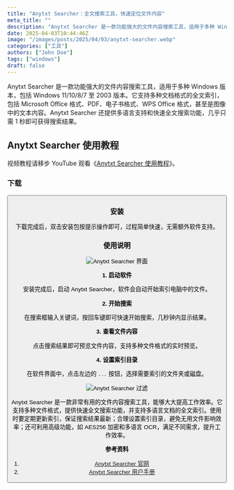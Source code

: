 ```yaml
---
title: "Anytxt Searcher：全文搜索工具，快速定位文件内容"
meta_title: ""
description: "Anytxt Searcher 是一款功能强大的文件内容搜索工具，适用于多种 Windows 版本，包括 Windows 11/10/8/7 至 2003 版本。它支持多种文档格式的全文索引，包括 Microsoft Office 格式、PDF、电子书格式、WPS Office 格式，甚至是图像中的文本内容。Anytxt Searcher 还提供多语言支持和快速全文搜索功能，几乎只需 1 秒即可获得搜索结果。"
date: 2025-04-03T10:44:46Z
image: "/images/posts/2025/04/03/anytxt-searcher.webp"
categories: ["工具"]
authors: ["John Doe"]
tags: ["windows"]
draft: false
---
```


Anytxt Searcher 是一款功能强大的文件内容搜索工具，适用于多种 Windows 版本，包括 Windows 11/10/8/7 至 2003 版本。它支持多种文档格式的全文索引，包括 Microsoft Office 格式、PDF、电子书格式、WPS Office 格式，甚至是图像中的文本内容。Anytxt Searcher 还提供多语言支持和快速全文搜索功能，几乎只需 1 秒即可获得搜索结果。

## Anytxt Searcher 使用教程

<Notice type="note">视频教程请移步 YouTube 观看《[Anytxt Searcher 使用教程](https://youtu.be/Ax7Hpkx99zs)》。</Notice>

### 下载

<Button label="Anytxt Serarcher 下载" link="https://anytxt.net/download/" style="solid" />

### 安装

下载完成后，双击安装包按提示操作即可，过程简单快速，无需额外软件支持。

### 使用说明

<Image
    src="/images/posts/2025/04/03/anytxt-searcher-gui.webp"
    alt="Anytxt Searcher 界面"
/>

**1. 启动软件**

安装完成后，启动 Anytxt Searcher，软件会自动开始索引电脑中的文件。

**2. 开始搜索**

在搜索框输入关键词，按回车键即可快速开始搜索，几秒钟内显示结果。

**3. 查看文件内容**

点击搜索结果即可预览文件内容，支持多种文件格式的实时预览。

**4. 设置索引目录**

在软件界面中，点击左边的 `...` 按钮，选择需要索引的文件夹或磁盘。

<Image
    src="/images/posts/2025/04/03/anytxt-searcher-guo-lv.webp"
    alt="Anytxt Searcher 过滤"
/>

Anytxt Searcher 是一款非常有用的文件内容搜索工具，能够大大提高工作效率。它支持多种文件格式，提供快速全文搜索功能，并支持多语言文档的全文索引。使用时要定期更新索引，保证搜索结果最新；合理设置索引目录，避免无用文件影响效率；还可利用高级功能，如 AES256 加密和多语言 OCR，满足不同需求，提升工作效率。

**参考资料**

1. [Anytxt Searcher 官网](https://anytxt.net/)
2. [Anytxt Searcher 用户手册](https://anytxt.net.cn/usermanual/1.1.%E5%BC%80%E5%A7%8B%E6%90%9C%E7%B4%A2.html)